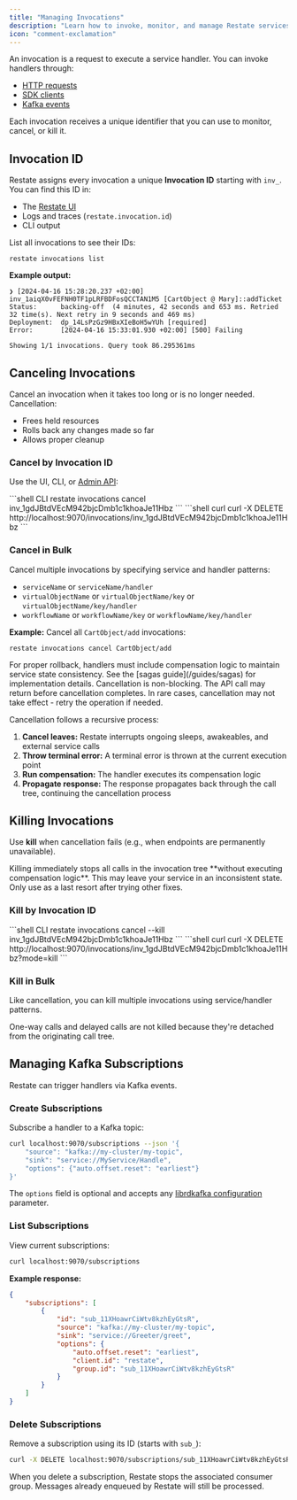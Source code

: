 ```yaml
---
title: "Managing Invocations"
description: "Learn how to invoke, monitor, and manage Restate services."
icon: "comment-exclamation"
---
```


An invocation is a request to execute a service handler. You can invoke handlers through:

- [HTTP requests](/invoke/http)
- [SDK clients](/invoke/clients) 
- [Kafka events](/invoke/kafka)

Each invocation receives a unique identifier that you can use to monitor, cancel, or kill it.

## Invocation ID

Restate assigns every invocation a unique **Invocation ID** starting with `inv_`. You can find this ID in:

- The [Restate UI](/develop/local_dev#restate-ui)
- Logs and traces (`restate.invocation.id`)
- CLI output

List all invocations to see their IDs:

```shell
restate invocations list
```

**Example output:**
```shell
❯ [2024-04-16 15:28:20.237 +02:00] inv_1aiqX0vFEFNH0TF1pLRFBDFosQCCTAN1M5 [CartObject @ Mary]::addTicket
Status:      backing-off  (4 minutes, 42 seconds and 653 ms. Retried 32 time(s). Next retry in 9 seconds and 469 ms)
Deployment:  dp_14LsPzGz9HBxXIeBoH5wYUh [required]
Error:       [2024-04-16 15:33:01.930 +02:00] [500] Failing

Showing 1/1 invocations. Query took 86.295361ms
```

## Canceling Invocations

Cancel an invocation when it takes too long or is no longer needed. Cancellation:

- Frees held resources
- Rolls back any changes made so far
- Allows proper cleanup

### Cancel by Invocation ID

Use the UI, CLI, or [Admin API](/category/admin-api):

<CodeGroup>
    ```shell CLI
    restate invocations cancel inv_1gdJBtdVEcM942bjcDmb1c1khoaJe11Hbz
    ```
    ```shell curl
    curl -X DELETE http://localhost:9070/invocations/inv_1gdJBtdVEcM942bjcDmb1c1khoaJe11Hbz
    ```
</CodeGroup>

### Cancel in Bulk

Cancel multiple invocations by specifying service and handler patterns:

- `serviceName` or `serviceName/handler`
- `virtualObjectName` or `virtualObjectName/key` or `virtualObjectName/key/handler`
- `workflowName` or `workflowName/key` or `workflowName/key/handler`

**Example:** Cancel all `CartObject/add` invocations:
```shell
restate invocations cancel CartObject/add
```

<Note title="Rollback Requirements">
For proper rollback, handlers must include compensation logic to maintain service state consistency. See the [sagas guide](/guides/sagas) for implementation details.
</Note>

<Note title="Non-blocking Operation">
Cancellation is non-blocking. The API call may return before cancellation completes. In rare cases, cancellation may not take effect - retry the operation if needed.
</Note>

<Accordion title="How Cancellation Works">

Cancellation follows a recursive process:

1. **Cancel leaves:** Restate interrupts ongoing sleeps, awakeables, and external service calls
2. **Throw terminal error:** A terminal error is thrown at the current execution point
3. **Run compensation:** The handler executes its compensation logic
4. **Propagate response:** The response propagates back through the call tree, continuing the cancellation process

</Accordion>

## Killing Invocations

Use **kill** when cancellation fails (e.g., when endpoints are permanently unavailable).

<Warning title="Inconsistent State Risk">
Killing immediately stops all calls in the invocation tree **without executing compensation logic**. This may leave your service in an inconsistent state. Only use as a last resort after trying other fixes.
</Warning>

### Kill by Invocation ID

<CodeGroup>
    ```shell CLI
    restate invocations cancel --kill inv_1gdJBtdVEcM942bjcDmb1c1khoaJe11Hbz
    ```
    ```shell curl
    curl -X DELETE http://localhost:9070/invocations/inv_1gdJBtdVEcM942bjcDmb1c1khoaJe11Hbz?mode=kill
    ```
</CodeGroup>

### Kill in Bulk

Like cancellation, you can kill multiple invocations using service/handler patterns.

<Note title="One-way and Delayed Calls">
One-way calls and delayed calls are not killed because they're detached from the originating call tree.
</Note>

## Managing Kafka Subscriptions

Restate can trigger handlers via Kafka events.

### Create Subscriptions

Subscribe a handler to a Kafka topic:

```bash
curl localhost:9070/subscriptions --json '{
    "source": "kafka://my-cluster/my-topic",
    "sink": "service://MyService/Handle",
    "options": {"auto.offset.reset": "earliest"}
}'
```

The `options` field is optional and accepts any [librdkafka configuration](https://github.com/confluentinc/librdkafka/blob/master/CONFIGURATION.md) parameter.

### List Subscriptions

View current subscriptions:

```bash
curl localhost:9070/subscriptions
```

**Example response:**
```json
{
    "subscriptions": [
        {
            "id": "sub_11XHoawrCiWtv8kzhEyGtsR",
            "source": "kafka://my-cluster/my-topic",
            "sink": "service://Greeter/greet",
            "options": {
                "auto.offset.reset": "earliest",
                "client.id": "restate",
                "group.id": "sub_11XHoawrCiWtv8kzhEyGtsR"
            }
        }
    ]
}
```

### Delete Subscriptions

Remove a subscription using its ID (starts with `sub_`):

```bash
curl -X DELETE localhost:9070/subscriptions/sub_11XHoawrCiWtv8kzhEyGtsR
```

<Note title="Message Processing">
When you delete a subscription, Restate stops the associated consumer group. Messages already enqueued by Restate will still be processed.
</Note>
